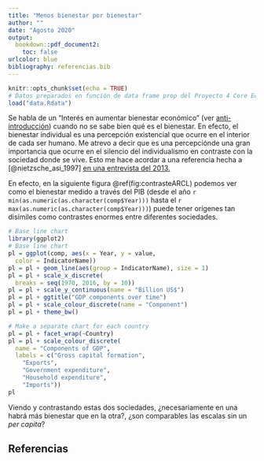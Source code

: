```yaml
---
title: "Menos bienestar por bienestar"
author: ""
date: "Agosto 2020"
output: 
  bookdown::pdf_document2:
    toc: false
urlcolor: blue
bibliography: referencias.bib
---
```


```r
knitr::opts_chunk$set(echo = TRUE)
# Datos preparados en función de data frame prop del Proyecto 4 Core Econ
load("data.Rdata")
```

Se habla de un "Interés en aumentar bienestar económico" (ver [anti-introducción](https://www.youtube.com/watch?v=rvSFTelGTuo&feature=youtu.be&hd=1)) cuando no se sabe bien qué es el bienestar. En efecto, el bienestar individual es una percepción existencial que ocurre en el interior de cada ser humano. Me atrevo a decir que es una percepciónde una gran importancia que ocurre en el silencio del individualismo en contraste con la sociedad donde se vive. Esto me hace acordar a una referencia hecha a [@nietzsche_asi_1997] [en una entrevista del 2013.](https://www.youtube.com/watch?v=m6I_cXZy9bo)

En efecto, en la siguiente figura \@ref(fig:contrasteARCL) podemos ver como el bienestar medido a través del PIB (desde el año `r min(as.numeric(as.character(comp$Year)))` hasta el `r max(as.numeric(as.character(comp$Year)))`) puede tener orígenes tan disímiles como contrastes enormes entre diferentes sociedades.


```r
# Base line chart
library(ggplot2)
# Base line chart
pl = ggplot(comp, aes(x = Year, y = value, 
  color = IndicatorName))
pl = pl + geom_line(aes(group = IndicatorName), size = 1)
pl = pl + scale_x_discrete(
  breaks = seq(1970, 2016, by = 10))
pl = pl + scale_y_continuous(name = "Billion US$")
pl = pl + ggtitle("GDP components over time")
pl = pl + scale_colour_discrete(name = "Component")   
pl = pl + theme_bw()

# Make a separate chart for each country
pl = pl + facet_wrap(~Country)
pl = pl + scale_colour_discrete(
  name = "Components of GDP",   
  labels = c("Gross capital formation",  
    "Exports",
    "Government expenditure",
    "Household expenditure",
    "Imports"))
pl
```

Viendo y contrastando estas dos sociedades, ¿necesariamente en una habrá más bienestar que en la otra?, ¿son comparables las escalas sin un _per capita_?

## Referencias